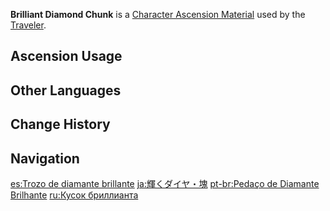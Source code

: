 {{Item Infobox
|id           = 104103
|image        = Item Brilliant Diamond Chunk.png
|type         = Character Ascension Materials
|invCategory  = Character Development Items
|group        = Brilliant Diamond
|group2       = Ascension Gems
|rarity       = 4
|description  = "Welcome to this world."
|source1      = Adventure Rank 35 Reward (×3)
|source2      = Adventure Rank 38 Reward (×3)
|source3      = Adventure Rank 40 Reward (×3)
|source4      = 
|source5      = 
}}
'''Brilliant Diamond Chunk''' is a [[Character Ascension Material]] used by the [[Traveler]].

==Ascension Usage==
{{Ascension Usage}}

==Other Languages==
{{Other Languages
|en      = Brilliant Diamond Chunk
|zhs     = 璀璨原钻块
|zhs_rm  = Cuǐcàn Yuán Zuān Kuài
|zht     = 璀璨原鑽塊
|zht_rm  = Cuǐcàn Yuán Zuān Kuài
|zh_tl   = 
|ja      = 輝くダイヤ・塊
|ja_rm   = Kagayaku Daiya - Katamari
|ja_tl   = 
|ko      = 휘황찬란한 다이아몬드 덩어리
|ko_rm   = Hwihwangchanranhan Daiamondeu Deong'eori
|ko_tl   = Brilliant Diamond Chunk
|es      = Fragmento de diamante brillante
|es_tl   = Brilliant Diamond Fragment
|fr      = Morceau de diamant scintillant
|fr_tl   = Brilliant Diamond Chunk
|ru      = Кусок бриллианта
|ru_tl   = 
|th      = Brilliant Diamond Chunk
|vi      = Miếng Kim Cương Bạc
|vi_tl   = 
|de      = Brillantbrocken
|de_tl   = Brilliant Chunk
|id      = Brilliant Diamond Chunk
|pt      = Pedaço de Diamante Brilhante
|pt_tl   = 
}}

==Change History==
{{Change History|1.0}}

==Navigation==
{{Development Item Navbox|type=Character Materials}}

[[es:Trozo de diamante brillante]]
[[ja:輝くダイヤ・塊]]
[[pt-br:Pedaço de Diamante Brilhante]]
[[ru:Кусок бриллианта]]